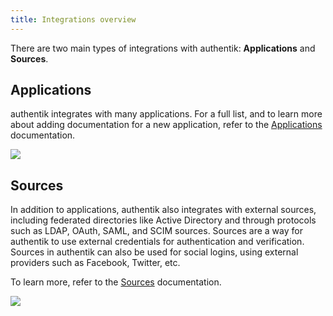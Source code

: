 ```yaml
---
title: Integrations overview
---
```


There are two main types of integrations with authentik: **Applications** and **Sources**.

## Applications

authentik integrates with many applications. For a full list, and to learn more about adding documentation for a new application, refer to the [Applications](../integrations/services/index.mdx) documentation.

![](./apps-logo.png)

## Sources

In addition to applications, authentik also integrates with external sources, including federated directories like Active Directory and through protocols such as LDAP, OAuth, SAML, and SCIM sources. Sources are a way for authentik to use external credentials for authentication and verification. Sources in authentik can also be used for social logins, using external providers such as Facebook, Twitter, etc.

To learn more, refer to the [Sources](https://docs.goauthentik.io/docs/users-sources/sources/index) documentation.

![](./sources-logo.png)
